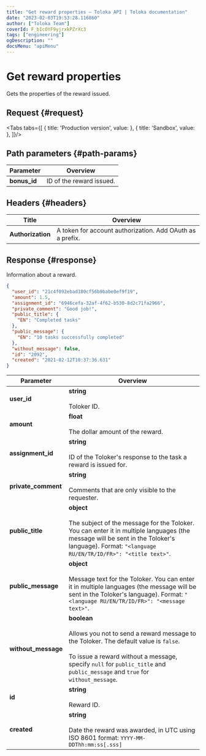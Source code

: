 ```yaml
---
title: "Get reward properties — Toloka API | Toloka documentation"
date: "2023-02-03T19:53:28.116860"
author: ["Toloka Team"]
coverId: F_bIcOYF9yjrxkPZrXc3
tags: ["engineering"]
ogDescription: ""
docsMenu: "apiMenu"
---
```



# Get reward properties

<Announce/>

Gets the properties of the reward issued.

## Request {#request}

<Tabs tabs={[
  { title: 'Production version', value: <GetOneBonusList1/> },
  { title: 'Sandbox', value: <GetOneBonusList2/> },
]}/>

## Path parameters {#path-params}

Parameter | Overview
----- | -----
**bonus_id** | ID of the reward issued.

## Headers {#headers}

Title | Overview
----- | -----
**Authorization** | A token for account authorization. Add OAuth as a prefix.

## Response {#response}

Information about a reward.

```json
{
  "user_id": "21c4f092ebad180cf56b9babe0ef9f19",
  "amount": 1.5,
  "assignment_id": "6946cefa-32af-4f62-b530-8d2c71fa2966",
  "private_comment": "Good job!",
  "public_title": {
    "EN": "Completed tasks"
  },
  "public_message": {
    "EN": "10 tasks successfully completed"
  },
  "without_message": false,
  "id": "2092",
  "created": "2021-02-12T10:37:36.631"
}
```

Parameter | Overview
----- | -----
**user_id** | **string**<br/><br/>Toloker ID.
**amount** | **float**<br/><br/>The dollar amount of the reward.
**assignment_id** | **string**<br/><br/>ID of the Toloker's response to the task a reward is issued for.
**private_comment** | **string**<br/><br/>Comments that are only visible to the requester.
**public_title** | **object**<br/><br/>The subject of the message for the Toloker. You can enter it in multiple languages (the message will be sent in the Toloker's language). Format: `"<language RU/EN/TR/ID/FR>": "<title text>"`.
**public_message** | **object**<br/><br/>Message text for the Toloker. You can enter it in multiple languages (the message will be sent in the Toloker's language). Format: `"<language RU/EN/TR/ID/FR>": "<message text>"`.
**without_message** | **boolean**<br/><br/>Allows you not to send a reward message to the Toloker. The default value is `false`.<br/><br/>To issue a reward without a message, specify `null` for `public_title` and `public_message` and `true` for `without_message`.
**id** | **string**<br/><br/>Reward ID.
**created** | **string**<br/><br/>Date the reward was awarded, in UTC using ISO 8601 format: `YYYY-MM-DDThh:mm:ss[.sss]`